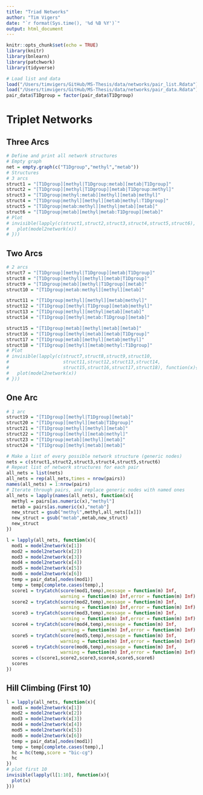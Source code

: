 ```yaml
---
title: "Triad Networks"
author: "Tim Vigers"
date: "`r format(Sys.time(), '%d %B %Y')`"
output: html_document
---
```


```r
knitr::opts_chunk$set(echo = TRUE)
library(knitr)
library(bnlearn)
library(patchwork)
library(tidyverse)
```

```r
# Load list and data
load("/Users/timvigers/GitHub/MS-Thesis/data/networks/pair_list.Rdata")
load("/Users/timvigers/GitHub/MS-Thesis/data/networks/pair_data.Rdata")
pair_data$T1Dgroup = factor(pair_data$T1Dgroup)
```

# Triplet Networks

## Three Arcs

```r
# Define and print all network structures
# Empty graph
net = empty.graph(c("T1Dgroup","methyl","metab"))
# Structures
# 3 arcs
struct1 = "[T1Dgroup][methyl|T1Dgroup:metab][metab|T1Dgroup]"
struct2 = "[T1Dgroup][methyl|T1Dgroup][metab|T1Dgroup:methyl]"
struct3 = "[T1Dgroup|methyl:metab][methyl][metab|methyl]"
struct4 = "[T1Dgroup|methyl][methyl][metab|methyl:T1Dgroup]"
struct5 = "[T1Dgroup|metab:methyl][methyl|metab][metab]"
struct6 = "[T1Dgroup|metab][methyl|metab:T1Dgroup][metab]"
# Plot
# invisible(lapply(c(struct1,struct2,struct3,struct4,struct5,struct6), function(x){
#   plot(model2network(x))
# }))
```

## Two Arcs

```r
# 2 arcs
struct7 = "[T1Dgroup][methyl|T1Dgroup][metab|T1Dgroup]"
struct8 = "[T1Dgroup|methyl][methyl][metab|T1Dgroup]"
struct9 = "[T1Dgroup|metab][methyl|T1Dgroup][metab]"
struct10 = "[T1Dgroup|metab:methyl][methyl][metab]"

struct11 = "[T1Dgroup|methyl][methyl][metab|methyl]"
struct12 = "[T1Dgroup][methyl|T1Dgroup][metab|methyl]"
struct13 = "[T1Dgroup|methyl][methyl|metab][metab]"
struct14 = "[T1Dgroup][methyl|metab:T1Dgroup][metab]"

struct15 = "[T1Dgroup|metab][methyl|metab][metab]"
struct16 = "[T1Dgroup][methyl|metab][metab|T1Dgroup]"
struct17 = "[T1Dgroup|metab][methyl][metab|methyl]"
struct18 = "[T1Dgroup][methyl][metab|methyl:T1Dgroup]"
# Plot
# invisible(lapply(c(struct7,struct8,struct9,struct10,
#                    struct11,struct12,struct13,struct14,
#                    struct15,struct16,struct17,struct18), function(x){
#   plot(model2network(x))
# }))
```

## One Arc

```r
# 1 arc
struct19 = "[T1Dgroup][methyl|T1Dgroup][metab]"
struct20 = "[T1Dgroup][methyl][metab|T1Dgroup]"
struct21 = "[T1Dgroup|methyl][methyl][metab]"
struct22 = "[T1Dgroup][methyl][metab|methyl]"
struct23 = "[T1Dgroup|metab][methyl][metab]"
struct24 = "[T1Dgroup][methyl|metab][metab]"
```

```r
# Make a list of every possible network structure (generic nodes)
nets = c(struct1,struct2,struct3,struct4,struct5,struct6)
# Repeat list of network structures for each pair
all_nets = list(nets)
all_nets = rep(all_nets,times = nrow(pairs))
names(all_nets) = 1:nrow(pairs)
# Iterate through pairs, and replace generic nodes with named ones
all_nets = lapply(names(all_nets), function(x){
  methyl = pairs[as.numeric(x),"methyl"]
  metab = pairs[as.numeric(x),"metab"]
  new_struct = gsub("methyl",methyl,all_nets[[x]])
  new_struct = gsub("metab",metab,new_struct)
  new_struct
})
```

```r
l = lapply(all_nets, function(x){
  mod1 = model2network(x[1])
  mod2 = model2network(x[2])
  mod3 = model2network(x[3])
  mod4 = model2network(x[4])
  mod5 = model2network(x[5])
  mod6 = model2network(x[6])
  temp = pair_data[,nodes(mod1)]
  temp = temp[complete.cases(temp),]
  score1 = tryCatch(score(mod1,temp),message = function(m) Inf,
                    warning = function(m) Inf,error = function(m) Inf)
  score2 = tryCatch(score(mod2,temp),message = function(m) Inf,
                    warning = function(m) Inf,error = function(m) Inf)
  score3 = tryCatch(score(mod3,temp),message = function(m) Inf,
                    warning = function(m) Inf,error = function(m) Inf)
  score4 = tryCatch(score(mod4,temp),message = function(m) Inf,
                    warning = function(m) Inf,error = function(m) Inf)
  score5 = tryCatch(score(mod5,temp),message = function(m) Inf,
                    warning = function(m) Inf,error = function(m) Inf)
  score6 = tryCatch(score(mod6,temp),message = function(m) Inf,
                    warning = function(m) Inf,error = function(m) Inf)
  scores = c(score1,score2,score3,score4,score5,score6)
  scores
})
```

## Hill Climbing (First 10)

```r
l = lapply(all_nets, function(x){
  mod1 = model2network(x[1])
  mod2 = model2network(x[2])
  mod3 = model2network(x[3])
  mod4 = model2network(x[4])
  mod5 = model2network(x[5])
  mod6 = model2network(x[6])
  temp = pair_data[,nodes(mod1)]
  temp = temp[complete.cases(temp),]
  hc = hc(temp,score = "bic-cg")
  hc
})
# plot first 10
invisible(lapply(l[1:10], function(x){
  plot(x)
}))
```